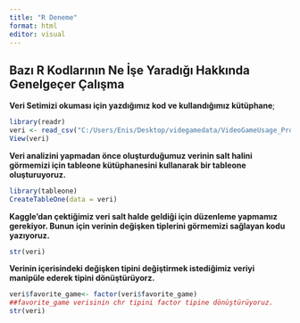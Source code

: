 ```yaml
---
title: "R Deneme"
format: html
editor: visual
---
```


## Bazı R Kodlarının Ne İşe Yaradığı Hakkında Genelgeçer Çalışma

**Veri Setimizi okuması için yazdığımız kod ve kullandığımız kütüphane**;

```r
library(readr)
veri <- read_csv("C:/Users/Enis/Desktop/videgamedata/VideoGameUsage_Profile.csv")
View(veri)

```

**Veri analizini yapmadan önce oluşturduğumuz verinin salt halini görmemizi için tableone kütüphanesini kullanarak bir tableone oluşturuyoruz.**

```r
library(tableone)
CreateTableOne(data = veri)
```

**Kaggle'dan çektiğimiz veri salt halde geldiği için düzenleme yapmamız gerekiyor. Bunun için verinin değişken tiplerini görmemizi sağlayan kodu yazıyoruz.**

```r
str(veri)
```

**Verinin içerisindeki değişken tipini değiştirmek istediğimiz veriyi manipüle ederek tipini dönüştürüyorz.**

```r
veri$favorite_game<- factor(veri$favorite_game)
##favorite_game verisinin chr tipini factor tipine dönüştürüyoruz.
str(veri)
```
